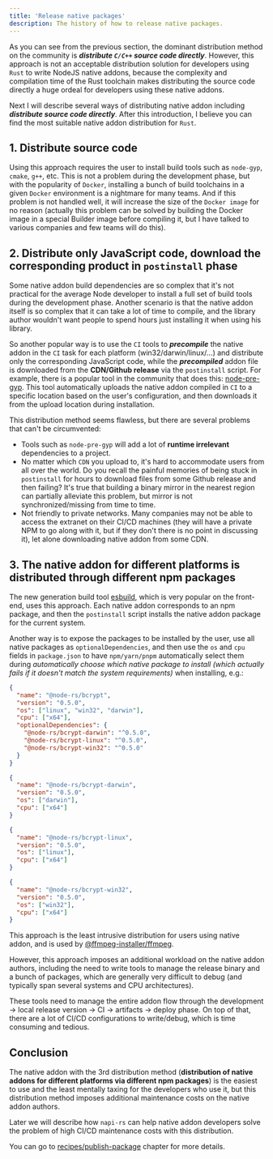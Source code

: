 ```yaml
---
title: 'Release native packages'
description: The history of how to release native packages.
---
```


<!-- 从前面部分的介绍可以窥见，目前社区上主流的分发方式是直接分发 `C/C++` 源码。但这种方式对于使用 Rust 编写 NodeJS native addon 的开发者来说，并不是一种可以接受的分发方案，因为 Rust 工具链的复杂性和编译耗时等问题，分直接发源码对使用这些 native addon 的开发者来说会是一种巨大的折磨。 -->

As you can see from the previous section, the dominant distribution method on the community is **_distribute `C/C++` source code directly_**. However, this approach is not an acceptable distribution solution for developers using `Rust` to write NodeJS native addons, because the complexity and compilation time of the Rust toolchain makes distributing the source code directly a huge ordeal for developers using these native addons.

<!-- 下面我将介绍包括***分发源码***在内的 native addon 的几种分发方式，在介绍完之后相信你能找到最适合 `Rust` 的 native addon 分发方式。 -->

Next I will describe several ways of distributing native addon including **_distribute source code directly_**. After this introduction, I believe you can find the most suitable native addon distribution for `Rust`.

## 1. Distribute source code

Using this approach requires the user to install build tools such as `node-gyp`, `cmake`, `g++`, etc. This is not a problem during the development phase, but with the popularity of `Docker`, installing a bunch of build toolchains in a given `Docker` environment is a nightmare for many teams. And if this problem is not handled well, it will increase the size of the `Docker image` for no reason (actually this problem can be solved by building the Docker image in a special Builder image before compiling it, but I have talked to various companies and few teams will do this).

## 2. Distribute only JavaScript code, download the corresponding product in `postinstall` phase

Some native addon build dependencies are so complex that it's not practical for the average Node developer to install a full set of build tools during the development phase. Another scenario is that the native addon itself is so complex that it can take a lot of time to compile, and the library author wouldn't want people to spend hours just installing it when using his library.

So another popular way is to use the `CI` tools to **_precompile_** the native addon in the `CI` task for each platform (win32/darwin/linux/...) and distribute only the corresponding JavaScript code, while the **_precompiled_** addon file is downloaded from the **CDN/Github release** via the `postinstall` script. For example, there is a popular tool in the community that does this: [node-pre-gyp](https://github.com/mapbox/node-pre-gyp). This tool automatically uploads the native addon compiled in `CI` to a specific location based on the user's configuration, and then downloads it from the upload location during installation.

This distribution method seems flawless, but there are several problems that can't be circumvented:

- Tools such as `node-pre-gyp` will add a lot of **runtime irrelevant** dependencies to a project.
- No matter which `CDN` you upload to, it's hard to accommodate users from all over the world. Do you recall the painful memories of being stuck in `postinstall` for hours to download files from some Github release and then failing? It's true that building a binary mirror in the nearest region can partially alleviate this problem, but mirror is not synchronized/missing from time to time.
- Not friendly to private networks. Many companies may not be able to access the extranet on their CI/CD machines (they will have a private NPM to go along with it, but if they don't there is no point in discussing it), let alone downloading native addon from some CDN.

## 3. The native addon for different platforms is distributed through different npm packages

The new generation build tool [esbuild](https://github.com/evanw/esbuild), which is very popular on the front-end, uses this approach. Each native addon corresponds to an npm package, and then the `postinstall` script installs the native addon package for the current system.

Another way is to expose the packages to be installed by the user, use all native packages as `optionalDependencies`, and then use the `os` and `cpu` fields in `package.json` to have `npm/yarn/pnpm` automatically select them during _automatically choose which native package to install (which actually fails if it doesn't match the system requirements)_ when installing, e.g.:

```json
{
  "name": "@node-rs/bcrypt",
  "version": "0.5.0",
  "os": ["linux", "win32", "darwin"],
  "cpu": ["x64"],
  "optionalDependencies": {
    "@node-rs/bcrypt-darwin": "^0.5.0",
    "@node-rs/bcrypt-linux": "^0.5.0",
    "@node-rs/bcrypt-win32": "^0.5.0"
  }
}
```

```json
{
  "name": "@node-rs/bcrypt-darwin",
  "version": "0.5.0",
  "os": ["darwin"],
  "cpu": ["x64"]
}
```

```json
{
  "name": "@node-rs/bcrypt-linux",
  "version": "0.5.0",
  "os": ["linux"],
  "cpu": ["x64"]
}
```

```json
{
  "name": "@node-rs/bcrypt-win32",
  "version": "0.5.0",
  "os": ["win32"],
  "cpu": ["x64"]
}
```

This approach is the least intrusive distribution for users using native addon, and is used by [@ffmpeg-installer/ffmpeg](https://github.com/kribblo/node-ffmpeg-installer#readme).

However, this approach imposes an additional workload on the native addon authors, including the need to write tools to manage the release binary and a bunch of packages, which are generally very difficult to debug (and typically span several systems and CPU architectures).

These tools need to manage the entire addon flow through the development -> local release version -> CI -> artifacts -> deploy phase. On top of that, there are a lot of CI/CD configurations to write/debug, which is time consuming and tedious.

## Conclusion

The native addon with the 3rd distribution method (**distribution of native addons for different platforms via different npm packages**) is the easiest to use and the least mentally taxing for the developers who use it, but this distribution method imposes additional maintenance costs on the native addon authors.

Later we will describe how `napi-rs` can help native addon developers solve the problem of high CI/CD maintenance costs with this distribution.

You can go to [recipes/publish-package](/recipes/publish-package) chapter for more details.

<!-- 采用第 3 种分发方式(**不同平台的 native addon 通过不同的 npm package 分发**)的 native addon 是最易用的，对于使用这个 native addon 的开发者来说他们的心智负担最小，但这种分发方式会给 native addon 的作者带来额外的维护成本。

后面的内容我们会介绍 `napi-rs` 如何在这种分发方式下帮 native addon 的开发者们解决 CI/CD 维护成本比较高的问题。 -->
